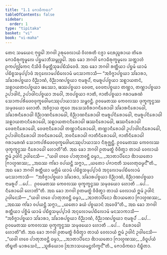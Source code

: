 ```yaml
---
title: "1.1 ᨻᩮᩣᨵᩥᨠᨳᩣ"
tableOfContents: false
sidebar:
  order: 1
type: "tipitaka"
basket: "vi"
book: "vi-maha"
---
```



<DynamicBreadcrumb />

<Division number="1" book="vi-maha">

<Paragraph number="2" book="vi-maha">
ᨲᩮᨶ ᩈᨾᨿᩮᨶ ᨻᩩᨴ᩠ᨵᩮᩤ ᨽᨣᩅᩤ ᩏᩁᩩᩅᩮᩃᩣᨿᩴ ᩅᩥᩉᩁᨲᩥ ᨶᨩ᩠ᨩᩣ ᨶᩮᩁᨬ᩠ᨩᩁᩣᨿ ᨲᩦᩁᩮ ᨻᩮᩣᨵᩥᩁᩩᨠ᩠ᨡᨾᩪᩃᩮ ᨸᨮᨾᩣᨽᩥᩈᨾ᩠ᨻᩩᨴ᩠ᨵᩮᩤ. ᩋᨳ ᨡᩮᩣ ᨽᨣᩅᩤ ᨻᩮᩣᨵᩥᩁᩩᨠ᩠ᨡᨾᩪᩃᩮ ᩈᨲ᩠ᨲᩣᩉᩴ ᩑᨠᨸᩃᩖᩘᨠᩮᨶ ᨶᩥᩈᩦᨴᩥ ᩅᩥᨾᩩᨲ᩠ᨲᩥᩈᩩᨡᨸᨭᩥᩈᩴᩅᩮᨴᩦ. ᩋᨳ ᨡᩮᩣ ᨽᨣᩅᩤ ᩁᨲ᩠ᨲᩥᨿᩣ ᨸᨮᨾᩴ ᨿᩣᨾᩴ ᨸᨭᩥᨧ᩠ᨧᩈᨾᩩᨸ᩠ᨸᩣᨴᩴ ᩋᨶᩩᩃᩮᩣᨾᨸᨭᩥᩃᩮᩣᨾᩴ ᨾᨶᩈᩣᨠᩣᩈᩥ—
</Paragraph>

<Paragraph number="3" book="vi-maha">
“ᩋᩅᩥᨩ᩠ᨩᩣᨸᨧ᩠ᨧᨿᩣ ᩈᩘᨡᩣᩁᩣ, ᩈᩘᨡᩣᩁᨸᨧ᩠ᨧᨿᩣ ᩅᩥᨬ᩠ᨬᩣᨱᩴ, ᩅᩥᨬ᩠ᨬᩣᨱᨸᨧ᩠ᨧᨿᩣ ᨶᩣᨾᩁᩪᨸᩴ, ᨶᩣᨾᩁᩪᨸᨸᨧ᩠ᨧᨿᩣ ᩈᩊᩣᨿᨲᨶᩴ, ᩈᩊᩣᨿᨲᨶᨸᨧ᩠ᨧᨿᩣ ᨹᩔᩮᩣ, ᨹᩔᨸᨧ᩠ᨧᨿᩣ ᩅᩮᨴᨶᩣ, ᩅᩮᨴᨶᩣᨸᨧ᩠ᨧᨿᩣ ᨲᨱ᩠ᩉᩣ, ᨲᨱ᩠ᩉᩣᨸᨧ᩠ᨧᨿᩣ ᩏᨸᩣᨴᩤᨶᩴ, ᩏᨸᩣᨴᩤᨶᨸᨧ᩠ᨧᨿᩣ ᨽᩅᩮᩤ, ᨽᩅᨸᨧ᩠ᨧᨿᩣ ᨩᩣᨲᩥ, ᨩᩣᨲᩥᨸᨧ᩠ᨧᨿᩣ ᨩᩁᩣᨾᩁᨱᩴ ᩈᩮᩣᨠᨸᩁᩥᨴᩮᩅᨴᩩᨠ᩠ᨡᨴᩮᩤᨾᨶᩔᩩᨸᩣᨿᩣᩈᩣ ᩈᨾ᩠ᨽᩅᨶ᩠ᨲᩥ. ᩑᩅᨾᩮᨲᩔ ᨠᩮᩅᩃᩔ ᨴᩩᨠ᩠ᨡᨠ᩠ᨡᨶ᩠ᨵᩔ ᩈᨾᩩᨴᨿᩮᩣ ᩉᩮᩣᨲᩥ.
</Paragraph>

<Paragraph number="4" book="vi-maha">
ᩋᩅᩥᨩ᩠ᨩᩣᨿ ᨲ᩠ᩅᩮᩅ ᩋᩈᩮᩈᩅᩥᩁᩣᨣᨶᩥᩁᩮᩣᨵᩤ ᩈᩘᨡᩣᩁᨶᩥᩁᩮᩣᨵᩮᩤ, ᩈᩘᨡᩣᩁᨶᩥᩁᩮᩣᨵᩤ ᩅᩥᨬ᩠ᨬᩣᨱᨶᩥᩁᩮᩣᨵᩮᩤ, ᩅᩥᨬ᩠ᨬᩣᨱᨶᩥᩁᩮᩣᨵᩤ ᨶᩣᨾᩁᩪᨸᨶᩥᩁᩮᩣᨵᩮᩤ, ᨶᩣᨾᩁᩪᨸᨶᩥᩁᩮᩣᨵᩤ ᩈᩊᩣᨿᨲᨶᨶᩥᩁᩮᩣᨵᩮᩤ, ᩈᩊᩣᨿᨲᨶᨶᩥᩁᩮᩣᨵᩤ ᨹᩔᨶᩥᩁᩮᩣᨵᩮᩤ, ᨹᩔᨶᩥᩁᩮᩣᨵᩤ ᩅᩮᨴᨶᩣᨶᩥᩁᩮᩣᨵᩮᩤ, ᩅᩮᨴᨶᩣᨶᩥᩁᩮᩣᨵᩤ ᨲᨱ᩠ᩉᩣᨶᩥᩁᩮᩣᨵᩮᩤ, ᨲᨱ᩠ᩉᩣᨶᩥᩁᩮᩣᨵᩤ ᩏᨸᩣᨴᩤᨶᨶᩥᩁᩮᩣᨵᩮᩤ, ᩏᨸᩣᨴᩤᨶᨶᩥᩁᩮᩣᨵᩤ ᨽᩅᨶᩥᩁᩮᩣᨵᩮᩤ, ᨽᩅᨶᩥᩁᩮᩣᨵᩤ ᨩᩣᨲᩥᨶᩥᩁᩮᩣᨵᩮᩤ, ᨩᩣᨲᩥᨶᩥᩁᩮᩣᨵᩤ ᨩᩁᩣᨾᩁᨱᩴ ᩈᩮᩣᨠᨸᩁᩥᨴᩮᩅᨴᩩᨠ᩠ᨡᨴᩮᩤᨾᨶᩔᩩᨸᩣᨿᩣᩈᩣ ᨶᩥᩁᩩᨩ᩠ᨫᨶ᩠ᨲᩥ. ᩑᩅᨾᩮᨲᩔ ᨠᩮᩅᩃᩔ ᨴᩩᨠ᩠ᨡᨠ᩠ᨡᨶ᩠ᨵᩔ ᨶᩥᩁᩮᩣᨵᩮᩤ ᩉᩮᩣᨲᩦ”ᨲᩥ.
</Paragraph>

<Paragraph number="5" book="vi-maha">
ᩋᨳ ᨡᩮᩣ ᨽᨣᩅᩤ ᩑᨲᨾᨲ᩠ᨳᩴ ᩅᩥᨴᩥᨲ᩠ᩅᩣ ᨲᩣᨿᩴ ᩅᩮᩃᩣᨿᩴ ᩍᨾᩴ ᩏᨴᩤᨶᩴ ᩏᨴᩤᨶᩮᩈᩥ—
</Paragraph>

<Paragraph number="6" type="verses" book="vi-maha">
_“ᨿᨴᩤ ᩉᩅᩮ ᨸᩣᨲᩩᨽᩅᨶ᩠ᨲᩥ ᨵᨾ᩠ᨾᩣ,_  
_ᩋᩣᨲᩣᨸᩥᨶᩮᩣ ᨫᩣᨿᨲᩮᩣ ᨻᩕᩣᩉ᩠ᨾᨱᩔ;_  
_ᩋᨳᩔ ᨠᩘᨡᩣ ᩅᨸᨿᨶ᩠ᨲᩥ ᩈᨻ᩠ᨻᩣ,_  
_ᨿᨲᩮᩣ ᨸᨩᩣᨶᩣᨲᩥ ᩈᩉᩮᨲᩩᨵᨾ᩠ᨾᨶ᩺”ᨲᩥ._  

</Paragraph>

</Division>
<Division number="2" book="vi-maha">

<Paragraph number="7" book="vi-maha">
ᩋᨳ ᨡᩮᩣ ᨽᨣᩅᩤ ᩁᨲ᩠ᨲᩥᨿᩣ ᨾᨩ᩠ᨫᩥᨾᩴ ᨿᩣᨾᩴ ᨸᨭᩥᨧ᩠ᨧᩈᨾᩩᨸ᩠ᨸᩣᨴᩴ ᩋᨶᩩᩃᩮᩣᨾᨸᨭᩥᩃᩮᩣᨾᩴ ᨾᨶᩈᩣᨠᩣᩈᩥ—  “ᩋᩅᩥᨩ᩠ᨩᩣᨸᨧ᩠ᨧᨿᩣ ᩈᩘᨡᩣᩁᩣ, ᩈᩘᨡᩣᩁᨸᨧ᩠ᨧᨿᩣ ᩅᩥᨬ᩠ᨬᩣᨱᩴ, ᩅᩥᨬ᩠ᨬᩣᨱᨸᨧ᩠ᨧᨿᩣ ᨶᩣᨾᩁᩪᨸᩴ …ᨸᩮ…  ᩑᩅᨾᩮᨲᩔ ᨠᩮᩅᩃᩔ ᨴᩩᨠ᩠ᨡᨠ᩠ᨡᨶ᩠ᨵᩔ ᩈᨾᩩᨴᨿᩮᩣ ᩉᩮᩣᨲᩥ …ᨸᩮ…  ᨶᩥᩁᩮᩣᨵᩮᩤ ᩉᩮᩣᨲᩦ”ᨲᩥ.
</Paragraph>

<Paragraph number="8" book="vi-maha">
ᩋᨳ ᨡᩮᩣ ᨽᨣᩅᩤ ᩑᨲᨾᨲ᩠ᨳᩴ ᩅᩥᨴᩥᨲ᩠ᩅᩣ ᨲᩣᨿᩴ ᩅᩮᩃᩣᨿᩴ ᩍᨾᩴ ᩏᨴᩤᨶᩴ ᩏᨴᩤᨶᩮᩈᩥ—
</Paragraph>

<Paragraph number="9" type="verses" book="vi-maha">
_“ᨿᨴᩤ ᩉᩅᩮ ᨸᩣᨲᩩᨽᩅᨶ᩠ᨲᩥ ᨵᨾ᩠ᨾᩣ,_  
_ᩋᩣᨲᩣᨸᩥᨶᩮᩣ ᨫᩣᨿᨲᩮᩣ ᨻᩕᩣᩉ᩠ᨾᨱᩔ;_  
_ᩋᨳᩔ ᨠᩘᨡᩣ ᩅᨸᨿᨶ᩠ᨲᩥ ᩈᨻ᩠ᨻᩣ,_  
_ᨿᨲᩮᩣ ᨡᨿᩴ ᨸᨧ᩠ᨧᨿᩣᨶᩴ ᩋᩅᩮᨴᩦ”ᨲᩥ._  

</Paragraph>

</Division>
<Division number="3" book="vi-maha">

<Paragraph number="10" book="vi-maha">
ᩋᨳ ᨡᩮᩣ ᨽᨣᩅᩤ ᩁᨲ᩠ᨲᩥᨿᩣ ᨸᨧ᩠ᨨᩥᨾᩴ ᨿᩣᨾᩴ ᨸᨭᩥᨧ᩠ᨧᩈᨾᩩᨸ᩠ᨸᩣᨴᩴ ᩋᨶᩩᩃᩮᩣᨾᨸᨭᩥᩃᩮᩣᨾᩴ ᨾᨶᩈᩣᨠᩣᩈᩥ—  “ᩋᩅᩥᨩ᩠ᨩᩣᨸᨧ᩠ᨧᨿᩣ ᩈᩘᨡᩣᩁᩣ, ᩈᩘᨡᩣᩁᨸᨧ᩠ᨧᨿᩣ ᩅᩥᨬ᩠ᨬᩣᨱᩴ, ᩅᩥᨬ᩠ᨬᩣᨱᨸᨧ᩠ᨧᨿᩣ ᨶᩣᨾᩁᩪᨸᩴ …ᨸᩮ…  ᩑᩅᨾᩮᨲᩔ ᨠᩮᩅᩃᩔ ᨴᩩᨠ᩠ᨡᨠ᩠ᨡᨶ᩠ᨵᩔ ᩈᨾᩩᨴᨿᩮᩣ ᩉᩮᩣᨲᩥ …ᨸᩮ…  ᨶᩥᩁᩮᩣᨵᩮᩤ ᩉᩮᩣᨲᩦ”ᨲᩥ.
</Paragraph>

<Paragraph number="11" book="vi-maha">
ᩋᨳ ᨡᩮᩣ ᨽᨣᩅᩤ ᩑᨲᨾᨲ᩠ᨳᩴ ᩅᩥᨴᩥᨲ᩠ᩅᩣ ᨲᩣᨿᩴ ᩅᩮᩃᩣᨿᩴ ᩍᨾᩴ ᩏᨴᩤᨶᩴ ᩏᨴᩤᨶᩮᩈᩥ—
</Paragraph>

<Paragraph number="12" type="verses" book="vi-maha">
_“ᨿᨴᩤ ᩉᩅᩮ ᨸᩣᨲᩩᨽᩅᨶ᩠ᨲᩥ ᨵᨾ᩠ᨾᩣ,_  
_ᩋᩣᨲᩣᨸᩥᨶᩮᩣ ᨫᩣᨿᨲᩮᩣ ᨻᩕᩣᩉ᩠ᨾᨱᩔ;_  
_ᩅᩥᨵᩪᨸᨿᩴ ᨲᩥᨭ᩠ᨮᨲᩥ ᨾᩣᩁᩈᩮᨶᩴ,_  
_ᩈᩪᩁᩥᨿᩮᩣᩅ ᩒᨽᩣᩈᨿᨾᨶ᩠ᨲᩃᩥᨠ᩠ᨡᨶ᩺”ᨲᩥ._  


</Paragraph>
</Division>

<Paragraph number="13" type="center" book="vi-maha">
ᨻᩮᩣᨵᩥᨠᨳᩣ ᨶᩥᨭ᩠ᨮᩥᨲᩣ.
</Paragraph>